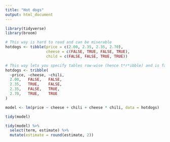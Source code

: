 ```yaml
---
title: "Hot dogs"
output: html_document
---
```


```r
library(tidyverse)
library(broom)

# This way is hard to read and can be miserable
hotdogs <- tibble(price = c(2.00, 2.35, 2.35, 2.70),
                  cheese = c(FALSE, TRUE, FALSE, TRUE),
                  child = c(FALSE, FALSE, TRUE, TRUE))

# This way lets you specify tables row-wise (hence t*r*ibble) and is far easier to read
hotdogs <- tribble(
  ~price, ~cheese, ~chili,
  2.00,   FALSE,   FALSE,
  2.35,   TRUE,    FALSE,
  2.35,   FALSE,   TRUE,
  2.70,   TRUE,    TRUE
)

model <- lm(price ~ cheese + chili + cheese * chili, data = hotdogs)
```

```r
tidy(model)
```

```r
tidy(model) %>% 
  select(term, estimate) %>% 
  mutate(estimate = round(estimate, 2))
```

